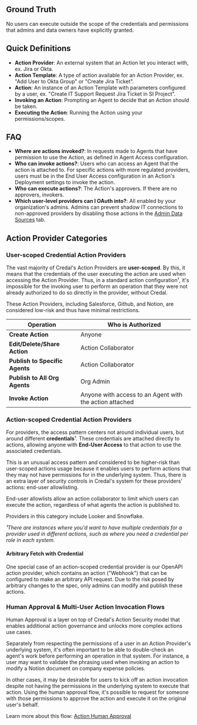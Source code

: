 ## Ground Truth

No users can execute outside the scope of the credentials and permissions that admins and data owners have explicitly granted.

## Quick Definitions

- **Action Provider**: An external system that an Action let you interact with, ex. Jira or Okta.
- **Action Template**: A type of action available for an Action Provider, ex. "Add User to Okta Group" or "Create Jira Ticket".
- **Action**: An instance of an Action Template with parameters configured by a user, ex. "Create IT Support Request Jira Ticket in SI Project".
- **Invoking an Action**: Prompting an Agent to decide that an Action should be taken.
- **Executing the Action**: Running the Action using your permissions/scopes.

## FAQ

- **Where are actions invoked?**: In requests made to Agents that have permission to use the Action, as defined in Agent Access configuration.
- **Who can invoke actions?**: Users who can access an Agent that the action is attached to. For specific actions with more regulated providers, users must be in the End User Access configuration in an Action's Deployment settings to invoke the action.
- **Who can execute actions?**: The Action's approvers. If there are no approvers, invokers.
- **Which user-level providers can I OAuth into?**: All enabled by your organization's admins. Admins can prevent shadow IT connections to non-approved providers by disabling those actions in the [Admin Data Sources](https://app.credal.ai/admin/data-sources#action-configuration) tab.

## Action Provider Categories

### User-scoped Credential Action Providers

The vast majority of Credal's Action Providers are **user-scoped**. By this, it means that the credentials of the user executing the action are used when accessing the Action Provider. Thus, in a standard action configuration¹, it's impossible for the invoking user to perform an operation that they were not already authorized to do so directly in the provider, without Credal.

These Action Providers, including Salesforce, Github, and Notion, are considered low-risk and thus have minimal restrictions.

| Operation                       | Who is Authorized |
| ---------------------------- | -------------------------- |
| **Create Action**            | Anyone                     |
| **Edit/Delete/Share Action** | Action Collaborator        |
| **Publish to Specific Agents** | Action Collaborator      |
| **Publish to All Org Agents** | Org Admin                 |
| **Invoke Action**            | Anyone with access to an Agent with the action attached |

### Action-scoped Credential Action Providers

For providers, the access pattern centers not around individual users, but around different **credentials**¹. These credentials are attached directly to actions, allowing anyone with **End-User Access** to that action to use the associated credentials.

This is an unusual access pattern and considered to be higher-risk than user-scoped actions usage because it enables users to perform actions that they may not have permissions for in the underlying system. Thus, there is an extra layer of security controls in Credal's system for these providers' actions: end-user allowlisting.

End-user allowlists allow an action collaborator to limit which users can execute the action, regardless of what agents the action is published to.

Providers in this category include Looker and Snowflake.

_¹There are instances where you'd want to have multiple credentials for a provider used in different actions, such as where you need a credential per role in each system._

#### Arbitrary Fetch with Credential

One special case of an action-scoped credential provider is our OpenAPI action provider, which contains an action ("Webhook") that can be configured to make an arbitrary API request. Due to the risk posed by arbitrary changes to the spec, only admins can modify and publish these actions.

### Human Approval & Multi-User Action Invocation Flows

Human Approval is a layer on top of Credal's Action Security model that enables additional action governance and unlocks more complex actions use cases.

Separately from respecting the permissions of a user in an Action Provider's underlying system, it's often important to be able to double-check an agent's work before performing an operation in that system. For instance, a user may want to validate the phrasing used when invoking an action to modify a Notion document on company expense policies.

In other cases, it may be desirable for users to kick off an action invocation despite not having the permissions in the underlying system to execute that action. Using the human approval flow, it's possible to request for someone with those permissions to approve the action and execute it on the original user's behalf.

Learn more about this flow: [Action Human Approval](./action-human-approval.mdx)